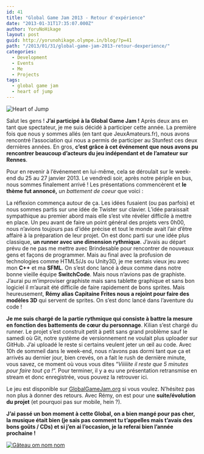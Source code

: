 ```yaml
---
id: 41
title: "Global Game Jam 2013 - Retour d'expérience"
date: "2013-01-31T17:35:07.000Z"
author: YoruNoHikage
layout: post
guid: http://yorunohikage.olympe.in/blog/?p=41
path: "/2013/01/31/global-game-jam-2013-retour-dexperience/"
categories:
  - Development
  - Events
  - Me
  - Projects
tags:
  - global game jam
  - heart of jump
---
```

![Heart of Jump](hoj_ban.png)

Salut les gens ! **J’ai participé à la Global Game Jam !** Après deux ans en tant que spectateur, je me suis décidé à participer cette année. La première fois que nous y sommes allés (en tant que JeuxAmateurs.fr), nous avons rencontré l’association qui nous a permis de participer au Stunfest ces deux dernières années. En gros, **c’est grâce à cet événement que nous avons pu rencontrer beaucoup d’acteurs du jeu indépendant et de l’amateur sur Rennes**.

Pour en revenir à l’événement en lui-même, cela se déroulait sur le week-end du 25 au 27 janvier 2013. Le vendredi soir, après notre périple en bus, nous sommes finalement arrivé ! Les présentations commencèrent et **le thème fut annoncé,** _un battement de coeur_ que voici :

<YouTube videoId="h_lTq6XL-AE" />

La réflexion commença autour de ça. Les idées fusaient (ou pas parfois) et nous sommes partis sur une idée de Twister sur clavier. L’idée paraissait sympathique au premier abord mais elle s’est vite révéler difficile à mettre en place. Un peu avant de faire un point général des projets vers 0h00, nous n’avions toujours pas d’idée précise et tout le monde avait l’air d’être affairé à la préparation de leur projet. On est donc parti sur une idée plus classique, **un runner avec une dimension rythmique**. J’avais au départ prévu de ne pas me mettre avec Brindesable pour rencontrer de nouveaux gens et façons de programmer. Mais au final avec la profusion de technologies comme HTML5/Js ou Unity3D, je me sentais vieux jeu avec mon **C++** et ma **SFML**. On s’est donc lancé à deux comme dans notre bonne vieille équipe **SwitchCode**. Mais nous n’avions pas de graphiste. J’aurai pu m’improviser graphiste mais sans tablette graphique et sans bon logiciel il m’aurait été difficile de faire rapidement de bons sprites. Mais heureusement, **Rémy alias Capitaine Frites nous a rejoint pour faire des modèles 3D** qui servent de sprites. On s’est donc lancé dans l’aventure du code !

**Je me suis chargé de la partie rythmique qui consiste à battre la mesure en fonction des battements de cœur du personnage**. Kilian s’est chargé du runner. Le projet s’est construit petit à petit sans grand problème sauf le samedi où Git, notre système de versionnement ne voulait plus uploader sur GitHub. J’ai uploadé le reste si certains veulent jeter un œil au code. Avec 10h de sommeil dans le week-end, nous n’avons pas dormi tant que ça et arrivés au dernier jour, bien crevés, on a fait le rush de dernière minute, vous savez, ce moment où vous vous dites “_Viiiiite il reste que 5 minutes pour faire tout ça !_“. Pour terminer, il y a eu une présentation retransmise en stream et donc enregistrée, vous pouvez la retrouver ici.

Le jeu est disponible sur <a title="Heart of Jump sur Global Game Jam" href="http://globalgamejam.org/2013/heart-jump" target="_blank">GlobalGameJam.org</a> si vous voulez. N’hésitez pas non plus à donner des retours. Avec Rémy, on est pour une **suite/évolution du projet** (et pourquoi pas sur mobile, hein ?).

**J’ai passé un bon moment à cette Global, on a bien mangé pour pas cher, la musique était bien (je sais pas comment tu t’appelles mais t’avais des bons goûts / CDs) et si j’en ai l’occasion, je la referai bien l’année prochaine !**

[![Gâteau om nom nom](gateau-article.jpg)](gateau.jpg)
